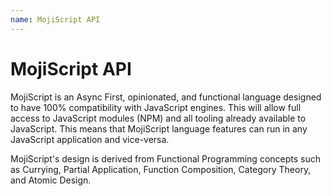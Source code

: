 ```yaml
---
name: MojiScript API
---
```


# MojiScript API

MojiScript is an Async First, opinionated, and functional language designed to have 100% compatibility with JavaScript engines. This will allow full access to JavaScript modules (NPM) and all tooling already available to JavaScript. This means that MojiScript language features can run in any JavaScript application and vice-versa.

MojiScript's design is derived from Functional Programming concepts such as Currying, Partial Application, Function Composition, Category Theory, and Atomic Design.